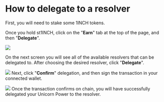 # How to delegate to a resolver

First, you will need to stake some 1INCH tokens.

Once you hold st1INCH, click on the "**Earn**" tab at the top of the page, and then "**Delegate**".

![](./assets/Aspose.Words.fae090be-d485-4986-972e-0af80b6cd2b0.001.jpeg)

On the next screen you will see all of the available resolvers that can be delegated to. After choosing the desired resolver, click "**Delegate**".

![](./assets/Aspose.Words.fae090be-d485-4986-972e-0af80b6cd2b0.002.jpeg) Next, click "**Confirm**" delegation, and then sign the transaction in your connected wallet.

![](./assets/Aspose.Words.fae090be-d485-4986-972e-0af80b6cd2b0.003.jpeg) Once the transaction confirms on chain, you will have successfully delegated your Unicorn Power to the resolver.
